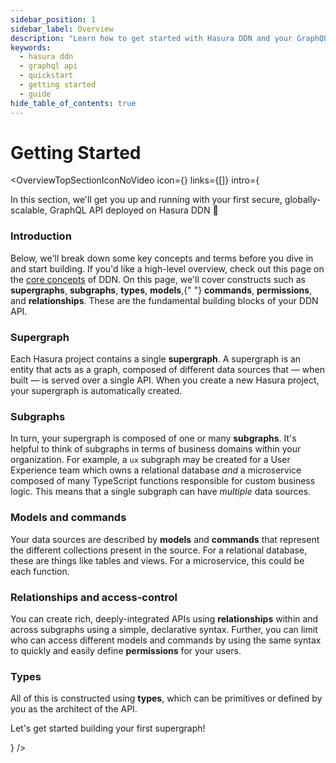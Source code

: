 ```yaml
---
sidebar_position: 1
sidebar_label: Overview
description: "Learn how to get started with Hasura DDN and your GraphQL API."
keywords:
  - hasura ddn
  - graphql api
  - quickstart
  - getting started
  - guide
hide_table_of_contents: true
---
```



# Getting Started

<OverviewTopSectionIconNoVideo
  icon={<Icon />}
  links={[]}
  intro={
    <div>
      <p>
        In this section, we'll get you up and running with your first secure, globally-scalable, GraphQL API deployed on
        Hasura DDN 🎉
      </p>
      <h3>Introduction</h3>
      <p>
        Below, we'll break down some key concepts and terms before you dive in and start building. If you'd like a
        high-level overview, check out this page on the <a href="/basics/core-concepts">core concepts</a> of DDN. On
        this page, we'll cover constructs such as <b>supergraphs</b>, <b>subgraphs</b>, <b>types</b>, <b>models</b>,{" "}
        <b>commands</b>, <b>permissions</b>, and <b>relationships</b>. These are the fundamental building blocks of your
        DDN API.
      </p>
      <h3>Supergraph</h3>
      <p>
        Each Hasura project contains a single <b>supergraph</b>. A supergraph is an entity that acts as a graph,
        composed of different data sources that — when built — is served over a single API. When you create a new Hasura
        project, your supergraph is automatically created.
      </p>
      <h3>Subgraphs</h3>
      <p>
        In turn, your supergraph is composed of one or many <b>subgraphs</b>. It's helpful to think of subgraphs in
        terms of business domains within your organization. For example, a <code>ux</code> subgraph may be created for a
        User Experience team which owns a relational database <i>and</i> a microservice composed of many TypeScript
        functions responsible for custom business logic. This means that a single subgraph can have <i>multiple</i> data
        sources.
      </p>
      <h3>Models and commands</h3>
      <p>
        Your data sources are described by <b>models</b> and <b>commands</b> that represent the different collections
        present in the source. For a relational database, these are things like tables and views. For a microservice,
        this could be each function.
      </p>
      <h3>Relationships and access-control</h3>
      <p>
        You can create rich, deeply-integrated APIs using <b>relationships</b> within and across subgraphs using a
        simple, declarative syntax. Further, you can limit who can access different models and commands by using the
        same syntax to quickly and easily define <b>permissions</b> for your users.
      </p>
      <h3>Types</h3>
      <p>
        All of this is constructed using <b>types</b>, which can be primitives or defined by you as the architect of the
        API.
      </p>
      <p>Let's get started building your first supergraph!</p>
    </div>
  }
/>
